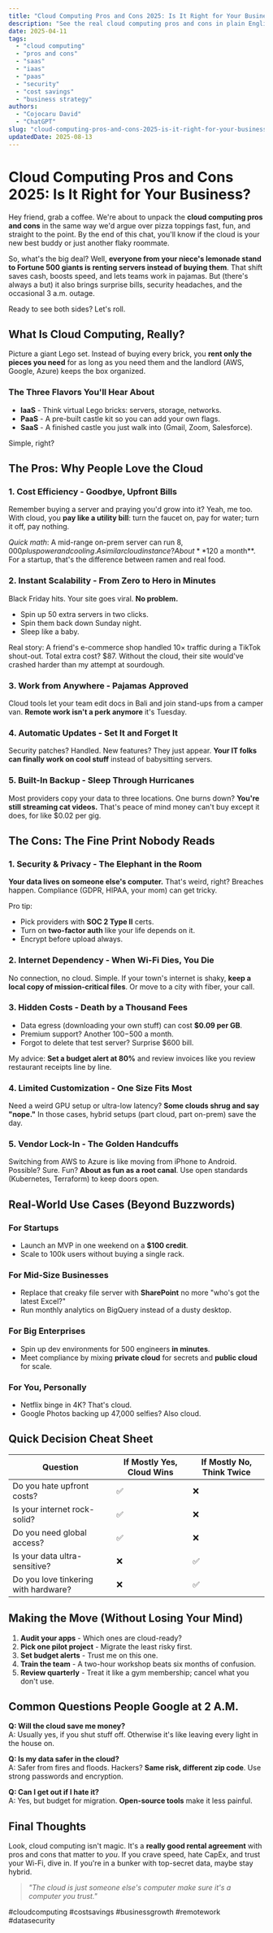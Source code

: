 ```yaml
---
title: "Cloud Computing Pros and Cons 2025: Is It Right for Your Business?"
description: "See the real cloud computing pros and cons in plain English. We cover costs, security, speed, and hidden gotchas so you can decide what makes sense for you."
date: 2025-04-11
tags:
  - "cloud computing"
  - "pros and cons"
  - "saas"
  - "iaas"
  - "paas"
  - "security"
  - "cost savings"
  - "business strategy"
authors:
  - "Cojocaru David"
  - "ChatGPT"
slug: "cloud-computing-pros-and-cons-2025-is-it-right-for-your-business"
updatedDate: 2025-08-13
---
```


# Cloud Computing Pros and Cons 2025: Is It Right for Your Business?

Hey friend, grab a coffee. We're about to unpack the **cloud computing pros and cons** in the same way we'd argue over pizza toppings fast, fun, and straight to the point. By the end of this chat, you'll know if the cloud is your new best buddy or just another flaky roommate.

So, what's the big deal? Well, **everyone from your niece's lemonade stand to Fortune 500 giants is renting servers instead of buying them**. That shift saves cash, boosts speed, and lets teams work in pajamas. But (there's always a but) it also brings surprise bills, security headaches, and the occasional 3 a.m. outage.

Ready to see both sides? Let's roll.

## What Is Cloud Computing, Really?

Picture a giant Lego set. Instead of buying every brick, you **rent only the pieces you need** for as long as you need them and the landlord (AWS, Google, Azure) keeps the box organized.

### The Three Flavors You'll Hear About

- **IaaS** - Think virtual Lego bricks: servers, storage, networks.  
- **PaaS** - A pre-built castle kit so you can add your own flags.  
- **SaaS** - A finished castle you just walk into (Gmail, Zoom, Salesforce).

Simple, right?

## The Pros: Why People Love the Cloud

### 1. Cost Efficiency - Goodbye, Upfront Bills
Remember buying a server and praying you'd grow into it? Yeah, me too. With cloud, you **pay like a utility bill**: turn the faucet on, pay for water; turn it off, pay nothing.

*Quick math*: A mid-range on-prem server can run $8,000 plus power and cooling. A similar cloud instance? About **$120 a month**. For a startup, that's the difference between ramen and real food.

### 2. Instant Scalability - From Zero to Hero in Minutes
Black Friday hits. Your site goes viral. **No problem.**  
- Spin up 50 extra servers in two clicks.  
- Spin them back down Sunday night.  
- Sleep like a baby.

Real story: A friend's e-commerce shop handled 10× traffic during a TikTok shout-out. Total extra cost? $87. Without the cloud, their site would've crashed harder than my attempt at sourdough.

### 3. Work from Anywhere - Pajamas Approved
Cloud tools let your team edit docs in Bali and join stand-ups from a camper van. **Remote work isn't a perk anymore** it's Tuesday.

### 4. Automatic Updates - Set It and Forget It
Security patches? Handled. New features? They just appear. **Your IT folks can finally work on cool stuff** instead of babysitting servers.

### 5. Built-In Backup - Sleep Through Hurricanes
Most providers copy your data to three locations. One burns down? **You're still streaming cat videos.** That's peace of mind money can't buy except it does, for like $0.02 per gig.

## The Cons: The Fine Print Nobody Reads

### 1. Security & Privacy - The Elephant in the Room
**Your data lives on someone else's computer.** That's weird, right? Breaches happen. Compliance (GDPR, HIPAA, your mom) can get tricky.

Pro tip:  
- Pick providers with **SOC 2 Type II** certs.  
- Turn on **two-factor auth** like your life depends on it.  
- Encrypt before upload always.

### 2. Internet Dependency - When Wi-Fi Dies, You Die
No connection, no cloud. Simple. If your town's internet is shaky, **keep a local copy of mission-critical files**. Or move to a city with fiber, your call.

### 3. Hidden Costs - Death by a Thousand Fees
- Data egress (downloading your own stuff) can cost **$0.09 per GB**.  
- Premium support? Another $100-$500 a month.  
- Forgot to delete that test server? Surprise $600 bill.

My advice: **Set a budget alert at 80%** and review invoices like you review restaurant receipts line by line.

### 4. Limited Customization - One Size Fits Most
Need a weird GPU setup or ultra-low latency? **Some clouds shrug and say "nope."** In those cases, hybrid setups (part cloud, part on-prem) save the day.

### 5. Vendor Lock-In - The Golden Handcuffs
Switching from AWS to Azure is like moving from iPhone to Android. Possible? Sure. Fun? **About as fun as a root canal**. Use open standards (Kubernetes, Terraform) to keep doors open.

## Real-World Use Cases (Beyond Buzzwords)

### For Startups
- Launch an MVP in one weekend on a **$100 credit**.  
- Scale to 100k users without buying a single rack.

### For Mid-Size Businesses
- Replace that creaky file server with **SharePoint** no more "who's got the latest Excel?"  
- Run monthly analytics on BigQuery instead of a dusty desktop.

### For Big Enterprises
- Spin up dev environments for 500 engineers **in minutes**.  
- Meet compliance by mixing **private cloud** for secrets and **public cloud** for scale.

### For You, Personally
- Netflix binge in 4K? That's cloud.  
- Google Photos backing up 47,000 selfies? Also cloud.

## Quick Decision Cheat Sheet

| Question | If Mostly Yes, Cloud Wins | If Mostly No, Think Twice |
|----------|---------------------------|---------------------------|
| Do you hate upfront costs? | ✅ | ❌ |
| Is your internet rock-solid? | ✅ | ❌ |
| Do you need global access? | ✅ | ❌ |
| Is your data ultra-sensitive? | ❌ | ✅ |
| Do you love tinkering with hardware? | ❌ | ✅ |

## Making the Move (Without Losing Your Mind)

1. **Audit your apps** - Which ones are cloud-ready?  
2. **Pick one pilot project** - Migrate the least risky first.  
3. **Set budget alerts** - Trust me on this one.  
4. **Train the team** - A two-hour workshop beats six months of confusion.  
5. **Review quarterly** - Treat it like a gym membership; cancel what you don't use.

## Common Questions People Google at 2 A.M.

**Q: Will the cloud save me money?**  
A: Usually yes, if you shut stuff off. Otherwise it's like leaving every light in the house on.

**Q: Is my data safer in the cloud?**  
A: Safer from fires and floods. Hackers? **Same risk, different zip code**. Use strong passwords and encryption.

**Q: Can I get out if I hate it?**  
A: Yes, but budget for migration. **Open-source tools** make it less painful.

## Final Thoughts

Look, cloud computing isn't magic. It's a **really good rental agreement** with pros and cons that matter to *you*. If you crave speed, hate CapEx, and trust your Wi-Fi, dive in. If you're in a bunker with top-secret data, maybe stay hybrid.

> _"The cloud is just someone else's computer make sure it's a computer you trust."_  

#cloudcomputing #costsavings #businessgrowth #remotework #datasecurity